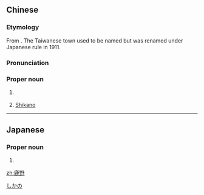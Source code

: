 ==Chinese==
{{zh-forms}}
{{wikipedia|lang=zh}}

===Etymology===
From {{der|zh|ja|鹿野|tr=Shikano}}. The Taiwanese town used to be named {{zh-m|鹿寮}} but was renamed under Japanese rule in 1911.

===Pronunciation===
{{zh-pron
|m=Lùyě
|c=luk6 je5
|mn=Lo̍k-iá
|cat=pn
}}

===Proper noun===
{{zh-proper noun}}

# {{zh-div|鄉}} {{w|Luye, Taitung|Luye}} {{gloss|town in [[Taitung]], [[Taiwan]]}}
# {{surname|lang=zh|Japanese|dot=:}} [[Shikano]]

----

==Japanese==
{{ja-kanjitab|鹿|野}}

===Proper noun===
{{ja-pos|proper|しかの}}

# {{surname|lang=ja}}

[[Category:Japanese surnames|しかの]]

[[zh:鹿野]]